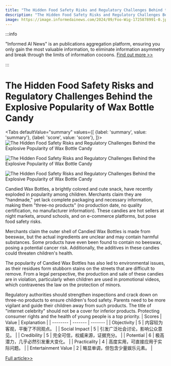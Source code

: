 ```yaml
---
title: "The Hidden Food Safety Risks and Regulatory Challenges Behind the Explosive Popularity of Wax Bottle Candy"
description: "The Hidden Food Safety Risks and Regulatory Challenges Behind the Explosive Popularity of Wax Bottle Candy"
image: https://image.informedainews.com/2024/09/Foo-Wig-1725878991-0.jpg
---
```



:::info

"Informed AI News" is an publications aggregation platform, ensuring you only gain the most valuable information, to eliminate information asymmetry and break through the limits of information cocoons.  [Find out more >>](/)

:::

# The Hidden Food Safety Risks and Regulatory Challenges Behind the Explosive Popularity of Wax Bottle Candy


<Tabs
	defaultValue="summary"
	values={[
	{label: 'summary', value: 'summary'},
	{label: 'score', value: 'score'},
]}>
<TabItem value="summary">
<img
  src="https://image.informedainews.com/2024/09/Foo-Wig-1725878991-0.jpg"
  alt="The Hidden Food Safety Risks and Regulatory Challenges Behind the Explosive Popularity of Wax Bottle Candy"
/>

<img
  src="https://image.informedainews.com/2024/09/Foo-KPb-1725878991-1.jpg"
  alt="The Hidden Food Safety Risks and Regulatory Challenges Behind the Explosive Popularity of Wax Bottle Candy"
/>

<img
  src="https://image.informedainews.com/2024/09/Foo-Flv-1725878991-2.jpg"
  alt="The Hidden Food Safety Risks and Regulatory Challenges Behind the Explosive Popularity of Wax Bottle Candy"
/>



Candied Wax Bottles, a brightly colored and cute snack, have recently exploded in popularity among children. Merchants claim they are "handmade," yet lack complete packaging and necessary information, making them "three-no products" (no production date, no quality certification, no manufacturer information). These candies are hot sellers at night markets, around schools, and on e-commerce platforms, but pose food safety risks.

Merchants claim the outer shell of Candied Wax Bottles is made from beeswax, but the actual ingredients are unclear and may contain harmful substances. Some products have even been found to contain no beeswax, posing a potential cancer risk. Additionally, the additives in these candies could threaten children's health.

The popularity of Candied Wax Bottles has also led to environmental issues, as their residues form stubborn stains on the streets that are difficult to remove. From a legal perspective, the production and sale of these candies are in violation, particularly when children are used in promotional videos, which contravenes the law on the protection of minors.

Regulatory authorities should strengthen inspections and crack down on three-no products to ensure children's food safety. Parents need to be more vigilant and guide their children away from such products. The title of "internet celebrity" should not be a cover for inferior products. Protecting consumer rights and the health of young people is a top priority.
</TabItem>
<TabItem value="score">
	| Scores     | Value   | Explanation |
	| -------- | ------- | ------- |
	| Objectivity  | 5    | 内容较为客观，平衡了不同观点。    |
	| Social Impact | 5     | 引发广泛社会讨论，影响公众意见。    |
	| Credibility    | 5    | 完全可信，权威来源，证据充分。    |
	| Potential    | 6    | 极高潜力，几乎必然引发重大变化。    |
	| Practicality    | 4    | 高度实用，可直接应用于实际问题。    |
	| Entertainment Value    | 2    | 略显单调，但包含少量娱乐元素。    |
</TabItem>
</Tabs>

[Full article>>](https://www.thepaper.cn/newsDetail_forward_28672743)
